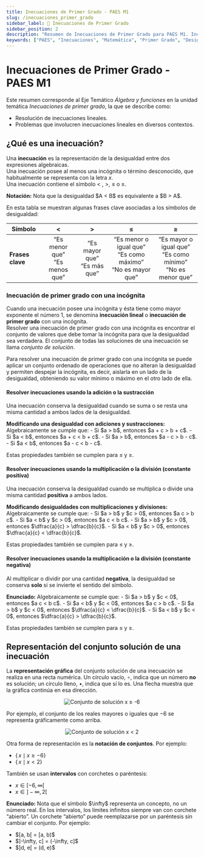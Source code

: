 ```yaml
---
title: Inecuaciones de Primer Grado - PAES M1
slug: /inecuaciones_primer_grado
sidebar_label: 📝 Inecuaciones de Primer Grado
sidebar_position: 2
description: "Resumen de Inecuaciones de Primer Grado para PAES M1. Incluye definiciones y métodos de resolución."
keywords: ["PAES", "Inecuaciones", "Matemática", "Primer Grado", "Desigualdades"]
---
```


# Inecuaciones de Primer Grado - PAES M1

Este resumen corresponde al Eje Temático *Álgebra y funciones* en la unidad temática *Inecuaciones de primer grado*, la que se describe como:

- Resolución de inecuaciones lineales.  
- Problemas que involucren inecuaciones lineales en diversos contextos.

## ¿Qué es una inecuación?

Una **inecuación** es la representación de la desigualdad entre dos expresiones algebraicas.  
Una inecuación posee al menos una incógnita o término desconocido, que habitualmente se representa con la letra $x$.  
Una inecuación contiene el símbolo $\lt$ , $\gt$, $\leq$ o $\geq$.

<div className="definition-box">
<strong>Notación:</strong> Nota que la desigualdad $A < B$ es equivalente a $B > A$.
</div>

En esta tabla se muestran algunas frases clave asociadas a los símbolos de desigualdad:

| **Símbolo** | $\lt$ | $\gt$ | $\leq$ | $\geq$ |
|-------------|:---:|:---:|:------:|:------:|
| **Frases clave** | “Es menor que”<br />“Es menos que” | “Es mayor que”<br />“Es más que” | “Es menor o igual que”<br />“Es como máximo”<br />“No es mayor que” | “Es mayor o igual que”<br />“Es como mínimo”<br />“No es menor que” |

### Inecuación de primer grado con una incógnita

Cuando una inecuación posee una incógnita y ésta tiene como mayor exponente el número 1, se denomina **inecuación lineal** o **inecuación de primer grado** con una incógnita.  
Resolver una inecuación de primer grado con una incógnita es encontrar el conjunto de valores que debe tomar la incógnita para que la desigualdad sea verdadera. El conjunto de todas las soluciones de una inecuación se llama *conjunto de solución*.

Para resolver una inecuación de primer grado con una incógnita se puede aplicar un conjunto ordenado de operaciones que no alteran la desigualdad y permiten despejar la incógnita, es decir, aislarla en un lado de la desigualdad, obteniendo su valor mínimo o máximo en el otro lado de ella.

#### Resolver inecuaciones usando la adición o la sustracción

Una inecuación conserva la desigualdad cuando se suma o se resta una misma cantidad a ambos lados de la desigualdad.

<div className="definition-box">
<strong>Modificando una desigualdad con adiciones y sustracciones:</strong> Algebraicamente se cumple que:
- Si $a > b$, entonces $a + c > b + c$.  
- Si $a < b$, entonces $a + c < b + c$.  
- Si $a > b$, entonces $a - c > b - c$.  
- Si $a < b$, entonces $a - c < b - c$.  

Estas propiedades también se cumplen para $\leq$ y $\geq$.
</div>

#### Resolver inecuaciones usando la multiplicación o la división (constante positiva)

Una inecuación conserva la desigualdad cuando se multiplica o divide una misma cantidad **positiva** a ambos lados.

<div className="definition-box">
<strong>Modificando desigualdades con multiplicaciones y divisiones:</strong> Algebraicamente se cumple que:
- Si $a > b$ y $c > 0$, entonces $a c > b c$.  
- Si $a < b$ y $c > 0$, entonces $a c < b c$.  
- Si $a > b$ y $c > 0$, entonces $\dfrac{a}{c} > \dfrac{b}{c}$.  
- Si $a < b$ y $c > 0$, entonces $\dfrac{a}{c} < \dfrac{b}{c}$.  

Estas propiedades también se cumplen para $\leq$ y $\geq$.
</div>

#### Resolver inecuaciones usando la multiplicación o la división (constante negativa)

Al multiplicar o dividir por una cantidad **negativa**, la desigualdad se conserva **solo** si se invierte el sentido del símbolo.

<div className="definition-box">
<strong>Enunciado:</strong> Algebraicamente se cumple que:
- Si $a > b$ y $c < 0$, entonces $a c < b c$.  
- Si $a < b$ y $c < 0$, entonces $a c > b c$.  
- Si $a > b$ y $c < 0$, entonces $\dfrac{a}{c} < \dfrac{b}{c}$.  
- Si $a < b$ y $c < 0$, entonces $\dfrac{a}{c} > \dfrac{b}{c}$.  

Estas propiedades también se cumplen para $\leq$ y $\geq$.
</div>

## Representación del conjunto solución de una inecuación

La **representación gráfica** del conjunto solución de una inecuación se realiza en una recta numérica. Un círculo vacío, $\circ$, indica que un número **no** es solución; un círculo lleno, $\bullet$, indica que sí lo es. Una flecha muestra que la gráfica continúa en esa dirección.

<p align="center">
  <img src="https://files.nicomelgarejo.com/Resumen08A.png" alt="Conjunto de solución x ≥ -6" />
</p>

Por ejemplo, el conjunto de los reales mayores o iguales que $-6$ se representa gráficamente como arriba.

<p align="center">
  <img src="https://files.nicomelgarejo.com/Resumen08B.png" alt="Conjunto de solución x < 2" />
</p>

Otra forma de representación es la **notación de conjuntos**. Por ejemplo:
- $\{\,x \mid x \ge -6\}$  
- $\{\,x \mid x < 2\}$  

También se usan **intervalos** con corchetes o paréntesis:
- $x \in [-6, \infty[$  
- $x \in ]-\infty, 2[$  

<div className="definition-box">
<strong>Enunciado:</strong> Nota que el símbolo $\infty$ representa un concepto, no un número real. En los intervalos, los límites infinitos siempre van con corchete “abierto”. Un corchete “abierto” puede reemplazarse por un paréntesis sin cambiar el conjunto. Por ejemplo:
<ul>
  <li>$[a, b[ = [a, b)$</li>
  <li>$]-\infty, c] = (-\infty, c]$</li>
  <li>$]d, e[ = (d, e)$</li>
</ul>
</div>